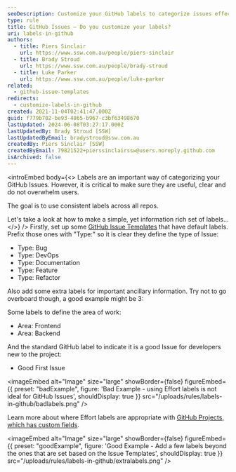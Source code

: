```yaml
---
seoDescription: Customize your GitHub labels to categorize issues effectively and improve user experience.
type: rule
title: GitHub Issues – Do you customize your labels?
uri: labels-in-github
authors:
  - title: Piers Sinclair
    url: https://www.ssw.com.au/people/piers-sinclair
  - title: Brady Stroud
    url: https://www.ssw.com.au/people/brady-stroud
  - title: Luke Parker
    url: https://www.ssw.com.au/people/luke-parker
related:
  - github-issue-templates
redirects:
  - customize-labels-in-github
created: 2021-11-04T02:41:47.000Z
guid: f779b702-be93-4865-b967-c3bf63498670
lastUpdated: 2024-06-08T03:27:17.000Z
lastUpdatedBy: Brady Stroud [SSW]
lastUpdatedByEmail: bradystroud@ssw.com.au
createdBy: Piers Sinclair [SSW]
createdByEmail: 79821522+pierssinclairssw@users.noreply.github.com
isArchived: false
---
```


<introEmbed
  body={<>
Labels are an important way of categorizing your GitHub Issues. However, it is critical to make sure they are useful, clear and do not overwhelm users.

The goal is to use consistent labels across all repos.

Let's take a look at how to make a simple, yet information rich set of labels...
  </>}
/>
Firstly, set up some [GitHub Issue Templates](/github-issue-templates) that have default labels. Prefix those ones with "Type:" so it is clear they define the type of Issue:

- Type: Bug
- Type: DevOps
- Type: Documentation
- Type: Feature
- Type: Refactor

Also add some extra labels for important ancillary information. Try not to go overboard though, a good example might be 3:

Some labels to define the area of work:

- Area: Frontend
- Area: Backend

And the standard GitHub label to indicate it is a good Issue for developers new to the project:

- Good First Issue

<imageEmbed
  alt="Image"
  size="large"
  showBorder={false}
  figureEmbed={{
    preset: "badExample",
    figure: 'Bad Example - using Effort labels is not ideal for GitHub Issues',
    shouldDisplay: true
  }}
  src="/uploads/rules/labels-in-github/badlabels.png"
/>

Learn more about where Effort labels are appropriate with [GitHub Projects, which has custom fields](/scrum-in-github).

<imageEmbed
  alt="Image"
  size="large"
  showBorder={false}
  figureEmbed={{
    preset: "goodExample",
    figure: 'Good Example -  Add a few labels beyond the ones that are set based on the Issue Templates',
    shouldDisplay: true
  }}
  src="/uploads/rules/labels-in-github/extralabels.png"
/>
